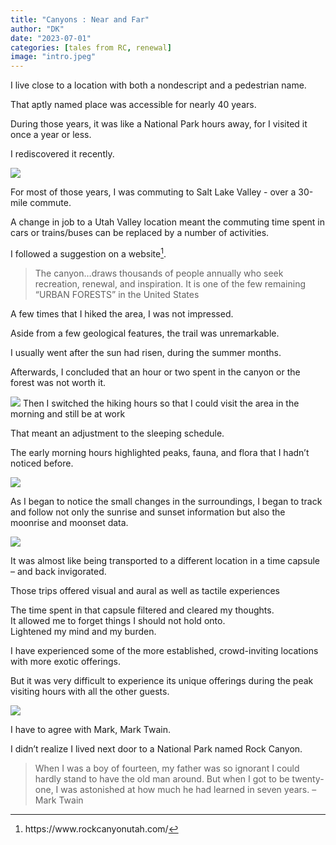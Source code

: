 ```yaml
---
title: "Canyons : Near and Far"
author: "DK"
date: "2023-07-01"
categories: [tales from RC, renewal]
image: "intro.jpeg"
---
```


I live close to a location with both a nondescript and a pedestrian name.

That aptly named place was accessible for nearly 40 years.

During those years, it was like a National Park hours away, for I visited it once a year or less.

I rediscovered it recently.

![](flora2.jpeg)

For most of those years, I was commuting to Salt Lake Valley - over a 30-mile commute.

A change in job to a Utah Valley location meant the commuting time spent in cars or trains/buses can be replaced by a number of activities.

I followed a suggestion on a website^[https://www.rockcanyonutah.com/].

> The canyon...draws thousands of people annually who seek recreation, renewal, and inspiration. 
> It is one of the few remaining "URBAN FORESTS" in the United States

A few times that I hiked the area, I was not impressed.

Aside from a few geological features, the trail was unremarkable.

I usually went after the sun had risen, during the summer months.

Afterwards, I concluded that an hour or two spent in the canyon or the forest was not worth it.

![](flora1.jpeg)
Then I switched the hiking hours so that I could visit the area in the morning and still be at work

That meant an adjustment to the sleeping schedule.

The early morning hours highlighted peaks, fauna, and flora that I hadn't noticed before.

![](fauna.jpeg)

As I began to notice the small changes in the surroundings, I began to track and follow not only the sunrise and sunset information but also the moonrise and moonset data.

![](moon.jpeg)

It was almost like being transported to a different location in a time capsule -- and back invigorated.

Those trips offered visual and aural as well as tactile experiences

The time spent in that capsule filtered and cleared my thoughts.  
It allowed me to forget things I should not hold onto.  
Lightened my mind and my burden.

I have experienced some of the more established, crowd-inviting locations with more exotic offerings.

But it was very difficult to experience its unique offerings during the peak visiting hours with all the other guests.

![](sun.jpeg)

I have to agree with Mark, Mark Twain.

I didn't realize I lived next door to a National Park named Rock Canyon.

>When I was a boy of fourteen, my father was so ignorant I could hardly stand to have the old man around. But when I got to be twenty-one, I was astonished at how much he had learned in seven years.
-- Mark Twain
